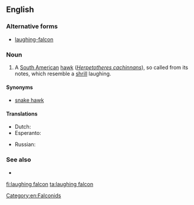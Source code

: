 ==English==

===Alternative forms===
* [[laughing-falcon]]

===Noun===
{{en-noun}}

# A [[South American]] [[hawk]] (''[[Herpetotheres cachinnans]]''), so called from its notes, which resemble a [[shrill]] laughing.

====Synonyms====
* [[snake hawk]]

====Translations====
{{trans-top|South American hawk (''Herpetotheres cachinnans'')}}
* Dutch: {{t|nl|lachvalk}}
* Esperanto: {{t|eo|akaŭano}}
{{trans-mid}}
* Russian: {{t|ru|смею́щийся со́кол|m}}
{{trans-bottom}}

===See also===
* {{projectlink|wikipedia|laughing falcon}}

[[Category:en:Falconids]]

[[fi:laughing falcon]]
[[ta:laughing falcon]]